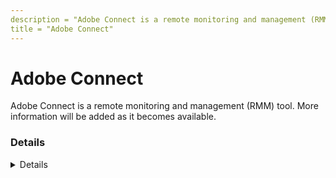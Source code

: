 ```yaml
---
description = "Adobe Connect is a remote monitoring and management (RMM) tool. More information will be added as it becomes available."
title = "Adobe Connect"
---
```




# Adobe Connect

Adobe Connect is a remote monitoring and management (RMM) tool. More information will be added as it becomes available.

### Details
<Details author={""}
         category={""}
         created={""}
         website={""}
         lastModified={"2024-02-27"}
         privileges={""}
         free={ false }
         verification={ false }
/>

#### Installation Paths
<Card code={ ["ConnectAppSetup*.exe", "ConnectShellSetup*.exe", "Connect.exe", "ConnectDetector.exe"] }/>





### Forensic Artifacts




#### Network Artifacts
<EuiSpacer size="xl"/>
<NetworkArtifactsTable data={ [{"Description": "Known remote domains", "Domains": ["*.adobeconnect.com"], "Ports": []}] }/>




### Detections
- Detects potential network activity of Adobe Connect RMM tool
  - [Sigma Rule](https://github.com/magicsword-io/LOLRMM/blob/main/detections/sigma/adobe_connect_network_sigma.yml)
- Detects potential processes activity of Adobe Connect RMM tool
  - [Sigma Rule](https://github.com/magicsword-io/LOLRMM/blob/main/detections/sigma/adobe_connect_processes_sigma.yml)

### References
- [https://helpx.adobe.com/adobe-connect/firewall-proxy-server-configuration-adobe-connect.html](https://helpx.adobe.com/adobe-connect/firewall-proxy-server-configuration-adobe-connect.html)

